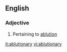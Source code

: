 ==English==
===Adjective===
{{en-adj}}

#Pertaining to [[ablution]]

[[it:ablutionary]]
[[vi:ablutionary]]